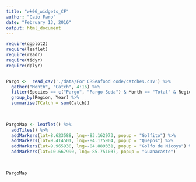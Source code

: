 ```yaml
---
title: "wk06_widgets_CF"
author: "Caio Faro"
date: "February 13, 2016"
output: html_document
---
```



```r

require(ggplot2)
require(leaflet)
require(readr)
require(tidyr)
require(dplyr)


Pargo <-  read_csv('./data/For CRSeafood code/catches.csv') %>%
  gather("Month", "Catch", 4:16) %>%
  filter(Species == c("Pargo", "Pargo Seda") & Month == "Total" & Region != "Mar Caribe") %>%
  group_by(Region, Year) %>%
  summarise(TCatch = sum(Catch))
  
          

PargoMap <- leaflet() %>%
  addTiles() %>%
  addMarkers(lat=8.623588, lng=-83.162973, popup = "Golfito") %>%
  addMarkers(lat=9.414501, lng=-84.175904, popup = "Quepos") %>%
  addMarkers(lat=9.965930, lng=-84.889331, popup = "Golfo de Nicoya") %>%
  addMarkers(lat=10.667990, lng=-85.751037, popup = "Guanacaste")

  
  
PargoMap
  
```
